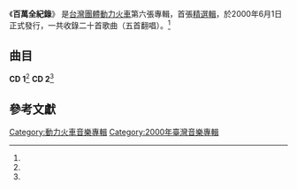 {{Infobox Album
| Name  = 百萬全紀錄
| Type  = 精選輯
| Cover  = 
| Artist  = [[動力火車|動力火車]]
| Released   = 2000年6月1日<ref name="gMusic">[http://www.g-music.com.tw/GMusicProduct.aspx?ProductID=4711875203330 動力火車 / 百萬全紀錄 - GMusic] 玫瑰大眾音樂網 {{zh-tw}}</ref>
| Recorded  = 1997年至1999年<ref name="isrc">[http://isrc.ncl.edu.tw/music_view.aspx?item=1041  動力火車 / 百萬全紀錄 - 國際標準錄音錄影資料代碼查詢系統] ISRC. {{zh-tw}}</ref>
| Genre = [[華語流行音樂|華語流行音樂]]
| Length = CD 1：50分54秒<br />CD 2：56分58秒
| Label = {{hlist|[[老虎唱片|老虎唱片]]|[[上華唱片|上華唱片]]<ref name="isrc" />}}
| Producer =
| Last album = [[再見我的愛人|再見我的愛人]]<br /><small>1999年</small>
| This album = '''百萬全紀錄'''<br /><small>2000年</small>
| Next album = [[忠孝東路走九遍|忠孝東路走九遍]]<br /><small>2001年</small>
}}
《'''百萬全紀錄'''》 是[[台灣|台灣]][[團體|團體]][[動力火車|動力火車]]第六張專輯，首張[[精選輯|精選輯]]，於2000年6月1日正式發行，一共收錄二十首歌曲（五首翻唱）。<ref name="gMusic" />

==曲目==
'''CD 1'''<ref name="isrc" />
{{Tracklist

| longnote_column = yes
| music_credits = yes
| lyrics_credits = yes
| arranger_credits = yes

| title1 = 不要再說愛我
| music1 = [[謝亨芳|謝亨芳]]
| lyrics1 = [[方文山|方文山]]
| arranger1 = [[董事長樂團|董事長樂團]]
| producer1 = 
| longnote1 = 
| length1 = 5:07

| title2 = 第二次分手
| music2 = [[劉天健|劉天健]]
| lyrics2 = [[許常德|許常德]]
| arranger2 = [[洪敬堯|洪敬堯]]
| producer2 = 
| longnote2 = 
| length2 = 5:26

| title3 = 除了愛你還能愛誰
| music3 = [[張雨生|張雨生]]
| lyrics3 = 許常德
| arranger3 = [[陳飛午|陳飛午]]
| producer3 = 
| longnote3 = 
| length3 = 4:39

| title4 = 背叛情歌
| music4 = 劉天健
| lyrics4 = [[李素珍|李素珍]]<br>許常德
| arranger4 = 洪敬堯
| producer4 = 
| longnote4 = 
| length4 = 5:02

| title5 = 不甘心不放手
| music5 = [[吳梵|吳梵]]
| lyrics5 = 吳梵
| arranger5 = 洪敬堯
| producer5 = 
| longnote5 = 
| length5 = 5:14

| title6 = 無情的情書
| music6 = 劉天健
| lyrics6 = 李素珍<br>許常德
| arranger6 = [[江建民|江建民]]
| producer6 = 
| longnote6 = 
| length6 = 5:05

| title7 = 我不知道
| music7 = 劉天健
| lyrics7 = 許常德
| arranger7 = [[屠穎|屠穎]]
| producer7 = 
| longnote7 = 
| length7 = 4:11

| title8 = 那就這樣吧
| music8 = [[阿軒|阿軒]]
| lyrics8 = 阿軒
| arranger8 = 江建民
| producer8 = 
| longnote8 = 
| length8 = 4:33

| title9 = 再見我的愛人
| music9 = [[謝銘祐|謝銘祐]]
| lyrics9 = 謝銘祐
| arranger9 = [[楊艾森|楊艾森]]
| producer9 = 
| longnote9 = 
| length9 = 5:06

| title10 = 第一滴淚
| music10 = [[劉坤成|劉坤成]]
| lyrics10 = 許常德
| arranger10 = 江健民
| producer10 = 
| longnote10 = 
| length10 = 6:31

| total_length = 50:54
}}
'''CD 2'''<ref name="isrc" />
{{Tracklist

| longnote_column = yes
| music_credits = yes
| lyrics_credits = yes
| arranger_credits = yes

| title1 = 你快樂所以我快樂 (Live)
| music1 = [[张亚东_(音乐人)|張亞東]]
| lyrics1 = [[林夕|林夕]]
| arranger1 = 張亞東
| producer1 = 
| longnote1 = 原唱：[[王菲|王菲]]
| length1 = 4:20

| title2 = 明天的明天的明天 (Live)
| music2 = [[尤秋興|尤秋興]]
| lyrics2 = 許常德<br />李素珍
| arranger2 = 江建民
| producer2 = 
| longnote2 = 廣告「米射錶」主題曲
| length2 = 7:11

| title3 = 讓我一次愛個夠 (Live)
| music3 = [[庾澄慶|庾澄慶]]
| lyrics3 = [[陳家麗|陳家麗]]
| arranger3 = 洪敬堯
| producer3 = 
| longnote3 = 原唱：庾澄慶
| length3 = 4:35

| title4 = 地老地老地老天荒天荒 (Live)
| music4 = [[浦世昌|浦世昌]]
| lyrics4 = 尤秋興<br />[[向月娥|向月娥]]<br />許常德
| arranger4 = 江建民
| producer4 = 
| longnote4 = 
| length4 = 6:15

| title5 = 聽海 (Live)
| music5 = [[涂惠源|涂惠源]]
| lyrics5 = [[林秋離|林秋離]]
| arranger5 = 涂惠源
| producer5 = 
| longnote5 = 原唱：[[張惠妹|張惠妹]]
| length5 = 6:41

| title6 = 熱情的沙漠 (Live)
| music6 = [[加瀨邦彥|加瀨邦彥]]</br />[[山上路夫|山上路夫]]
| lyrics6 = [[李潔心|李潔心]]
| arranger6 = [[王治平|王治平]]
| producer6 = 
| longnote6 = 原唱：[[歐陽菲菲|歐陽菲菲]]
| length6 = 4:59

| title7 = 還隱隱作痛 (Live)
| music7 = 尤秋興
| lyrics7 = 尤秋興
| arranger7 = 屠穎
| producer7 = 
| longnote7 = 
| length7 = 4:59

| title8 = 你怎麼捨得我難過 (Live)
| music8 = [[黃品源|黃品源]]
| lyrics8 = 黃品源
| arranger8 = 黃品源
| producer8 = 
| longnote8 = 原唱：黃品源
| length8 = 6:48

| title9 = 翅膀之歌 (Live)
| music9 = 顏志琳
| lyrics9 = 許常德<br />向月娥
| arranger9 = 江建民
| producer9 = 
| longnote9 = 
| length9 = 6:35

| title10 = 再會吧，心上人 (Live)
| music10 = [[涼山情歌|涼山情歌]]
| lyrics10 = 涼山情歌
| arranger10 = 江建民
| producer10 = 
| longnote10 = 
| length10 = 4:35

| total_length = 56:58
}}

==參考文獻==
<references/>

[[Category:動力火車音樂專輯|Category:動力火車音樂專輯]]
[[Category:2000年臺灣音樂專輯|Category:2000年臺灣音樂專輯]]